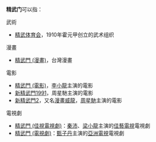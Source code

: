 '''精武门'''可以指：
;武術
* [[精武体育会|精武体育会]]，1910年霍元甲创立的武术组织
;漫畫
* [[精武門_(漫畫)|精武門 (漫畫)]]，台灣漫畫
;電影
* [[精武門_(電影)|精武門 (電影)]]，[[李小龍|李小龍]]主演的電影
* [[新精武門1991|新精武門1991]]，周星馳主演的電影
* [[新精武門2|新精武門2]]，又名[[漫畫威龍|漫畫威龍]]，[[周星馳|周星馳]]主演的電影
;電視劇
* [[精武門_(佳視電視劇)|精武門 (佳視電視劇)]]：[[秦沛|秦沛]]、[[梁小龍|梁小龍]]主演的[[佳藝電視|佳藝電視]]電視劇
* [[精武門_(電視劇)|精武門 (電視劇)]]：[[甄子丹|甄子丹]]主演的[[亞洲電視|亞洲電視]]電視劇
{{Disambiguation|Cat=三字中國相關消歧義}}